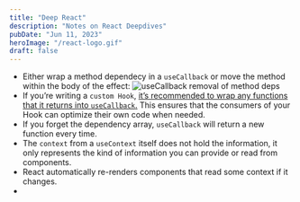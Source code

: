 ```yaml
---
title: "Deep React"
description: "Notes on React Deepdives"
pubDate: "Jun 11, 2023"
heroImage: "/react-logo.gif"
draft: false
---
```

* Either wrap a method dependecy in a `useCallback` or move the method within the body of the effect:
  ![useCallback removal of method deps](./useCallback1.png)
* If you’re writing a `custom Hook`, <u>it’s recommended to wrap any functions that it returns into `useCallback`.</u> This ensures that the consumers of your Hook can optimize their own code when needed.
* If you forget the dependency array, `useCallback` will return a new function every time.
* The `context` from a `useContext` itself does not hold the information, it only represents the kind of information you can provide or read from components.
* React automatically re-renders components that read some context if it changes.
* 
